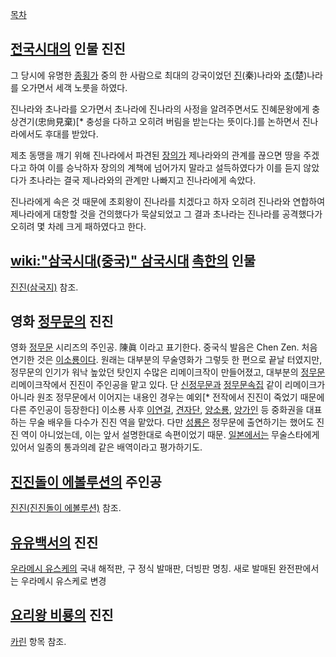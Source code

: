[[목차]]

== [[전국시대]]의 인물 진진 ==
그 당시에 유명한 [[종횡가]] 중의 한 사람으로 최대의 강국이었던 [[진]](秦)나라와 [[초]](楚)나라를 오가면서 세객 노릇을 하였다.

진나라와 초나라를 오가면서 초나라에 진나라의 사정을 알려주면서도 진혜문왕에게 충상견기(忠尙見棄)[* 충성을 다하고 오히려 버림을 받는다는 뜻이다.]를 논하면서 진나라에서도 후대를 받았다.

제초 동맹을 깨기 위해 진나라에서 파견된 [[장의]]가 제나라와의 관계를 끊으면 땅을 주겠다고 하여 이를 승낙하자 장의의 계책에 넘어가지 말라고 설득하였다가 이를 듣지 않았다가 초나라는 결국 제나라와의 관계만 나빠지고 진나라에게 속았다.

진나라에게 속은 것 때문에 초회왕이 진나라를 치겠다고 하자 오히려 진나라와 연합하여 제나라에게 대항할 것을 건의했다가 묵살되었고 그 결과 초나라는 진나라를 공격했다가 오히려 몇 차례 크게 패하였다고 한다.

== [[wiki:"삼국시대(중국)" 삼국시대]] [[촉한]]의 인물 ==
[[진진(삼국지)]] 참조.

== 영화 [[정무문]]의 진진 ==
영화 [[정무문]] 시리즈의 주인공. 陳眞 이라고 표기한다. 중국식 발음은 Chen Zen. 
처음 연기한 것은 [[이소룡]]이다. 원래는 대부분의 무술영화가 그렇듯 한 편으로 끝날 터였지만, 정무문의 인기가 워낙 높았던 탓인지 수많은 리메이크작이 만들어졌고, 대부분의 [[정무문]] 리메이크작에서 진진이 주인공을 맡고 있다. 단 [[신정무문]]과 [[정무문속집]] 같이 리메이크가 아니라 원조 정무문에서 이어지는 내용인 경우는 예외[* 전작에서 진진이 죽었기 때문에 다른 주인공이 등장한다]
이소룡 사후 [[이연걸]], [[견자단]], [[양소룡]], [[양가인]] 등 중화권을 대표하는 무술 배우들 다수가 진진 역을 맡았다. 다만 [[성룡]]은 정무문에 출연하기는 했어도 진진 역이 아니었는데, 이는 앞서 설명한대로 속편이었기 때문. [[일본]]에서는 무술스타에게 있어서 일종의 통과의례 같은 배역이라고 평가하기도.

== [[진진돌이 에볼루션]]의 주인공 ==
[[진진(진진돌이 에볼루션)]] 참조.

== [[유유백서]]의 진진 ==
[[우라메시 유스케]]의 국내 해적판, 구 정식 발매판, 더빙판 명칭. 새로 발매된 완전판에서는 우라메시 유스케로 변경

== [[요리왕 비룡]]의 진진 ==
[[카린]] 항목 참조.



